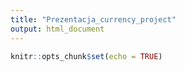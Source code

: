 ```yaml
---
title: "Prezentacja_currency_project"
output: html_document
---
```


```r
knitr::opts_chunk$set(echo = TRUE)
```

